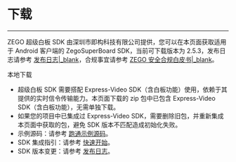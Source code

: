 # 下载

- - -

ZEGO 超级白板 SDK 由深圳市即构科技有限公司提供，您可以在本页面获取适用于 Android 客户端的 ZegoSuperBoard SDK，当前可下载版本为 2.5.3，发布日志请参考 [发布日志\|_blank](!DownloadSDK/Release_Notes)，合规事宜请参考 [ZEGO 安全合规白皮书\|_blank](#16142)。

<Card title="ZegoSuperBoard SDK v2.5.3" href="https://storage.zego.im/SuperBoardSDK/Android/SDK/superboard-express-android.zip" target="_blank">
本地下载
</Card>


<Note title="Note">

- 超级白板 SDK 需要搭配 Express-Video SDK（含白板功能）使用，依赖于其提供的实时信令传输能力。本页面下载的 zip 包中已包含 Express-Video SDK（含白板功能），无需单独下载。
- 如果您的项目中已集成过 Express-Video SDK，需要删除旧包，并重新集成本页面中获取的包，避免 SDK 版本不匹配造成初始化失败。
- 示例源码：请参考 [跑通示例源码](./Quick%20Start/Run%20Demo.mdx)。
- SDK 集成指引：请参考 [快速开始](./Quick%20Start/create%20white%20board.mdx)。
- SDK 版本变更：请参考 [发布日志](./Product%20Desc/Release%20Note.mdx)。
  
</Note>
